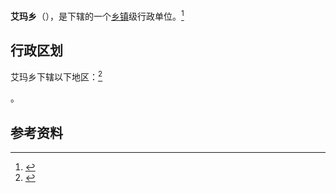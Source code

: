 {{中国乡级行政区|54/23/22/206/000}}

'''艾玛乡'''（{{bo|z=ཡེ་མ་|w=}}），是{{PRC admin/fullname|54/23/22/206/000|3}}下辖的一个[[乡镇|乡镇]]级行政单位。<ref>{{PRC admin/ref sgc|{{PRC admin/parent|54/23/22/206/000}}}}</ref>

== 行政区划 ==

艾玛乡下辖以下地区：<ref>{{PRC admin/ref sgc|54/23/22/206/000}}</ref>

{{PRC admin/children|54/23/22/206/000}}。

== 参考资料 ==

{{reflist}}

{{行政区划小作品}}
{{PRC admin/navcat|54/23/22/206/000}}